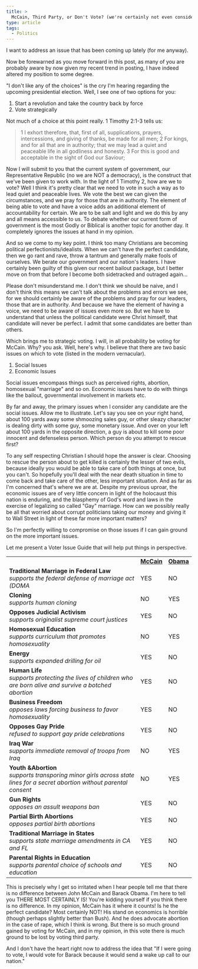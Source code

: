 ```yaml
---
title: >
  McCain, Third Party, or Don't Vote? (we're certainly not even considering Obama!)
type: article
tags:
  - Politics
---
```


I want to address an issue that has been coming up lately (for me anyway).

Now be forewarned as you move forward in this post, as many of you are probably aware by now given my recent trend in posting, I have indeed altered my position to some degree.

"I don't like any of the choices" is the cry I'm hearing regarding the upcoming presidential election. Well, I see one of two options for you:

1. Start a revolution and take the country back by force
2. Vote strategically

Not much of a choice at this point really. 1 Timothy 2:1-3 tells us:

> 1 I exhort therefore, that, first of all, supplications, prayers, intercessions, and giving of thanks, be made for all men; 2 For kings, and for all that are in authority; that we may lead a quiet and peaceable life in all godliness and honesty. 3 For this is good and acceptable in the sight of God our Saviour;

Now I will submit to you that the current system of government, our Representative Republic (no we are NOT a democracy), is the construct that we've been given to work with. In the light of 1 Timothy 2, how are we to vote? Well I think it's pretty clear that we need to vote in such a way as to lead quiet and peaceable lives. We vote the best we can given the circumstances, and we pray for those that are in authority. The element of being able to vote and have a voice adds an additional element of accountability for certain. We are to be salt and light and we do this by any and all means accessible to us. To debate whether our current form of government is the most Godly or Biblical is another topic for another day. It completely ignores the issues at hand in my opinion.

And so we come to my key point. I think too many Christians are becoming political perfectionists/idealists. When we can't have the perfect candidate, then we go rant and rave, throw a tantrum and generally make fools of ourselves. We berate our government and our nation's leaders. I have certainly been guilty of this given our recent bailout package, but I better move on from that before I become both sidetracked and outraged again...

Please don't misunderstand me. I don't think we should be naive, and I don't think this means we can't talk about the problems and errors we see, for we should certainly be aware of the problems and pray for our leaders, those that are in authority. And because we have the element of having a voice, we need to be aware of issues even more so. But we have to understand that unless the political candidate were Christ himself, that candidate will never be perfect. I admit that some candidates are better than others.

Which brings me to strategic voting. I will, in all probability be voting for McCain. Why? you ask. Well, here's why. I believe that there are two basic issues on which to vote (listed in the modern vernacular).

1. Social Issues
2. Economic Issues



Social issues encompass things such as perceived rights, abortion, homosexual "marriage" and so on. Economic issues have to do with things like the bailout, governmental involvement in markets etc.

By far and away, the primary issues when I consider any candidate are the social issues. Allow me to illustrate. Let's say you see on your right hand, about 100 yards away some shmoozing sales guy, or other sleazy character is dealing dirty with some guy, some monetary issue. And over on your left about 100 yards in the opposite direction, a guy is about to kill some poor innocent and defenseless person. Which person do you attempt to rescue first?

To any self respecting Christian I should hope the answer is clear. Choosing to rescue the person about to get killed is certainly the lesser of two evils, because ideally you would be able to take care of both things at once, but you can't. So hopefully you'll deal with the near death situation in time to come back and take care of the other, less important situation. And as far as I'm concerned that's where we are at. Despite my previous uproar, the economic issues are of very little concern in light of the holocaust this nation is enduring, and the blasphemy of God's word and laws in the exercise of legalizing so called "Gay" marriage. How can we possibly really be all that worried about corrupt politicians taking our money and giving it to Wall Street in light of these far more important matters?

So I'm perfectly willing to compromise on those issues if I can gain ground on the more important issues.

Let me present a Voter Issue Guide that will help put things in perspective.

<table>
    <tbody>
    <tr>
        <td>
            <div></div>
        </td><td>
        <div>
            <strong>
                <u>McCain</u>
            </strong>
        </div>
    </td>
        <td>
            <div>
                <strong>
                    <u>Obama</u>
                </strong>
            </div>
        </td>
    </tr>
    <tr>
        <td>
            <div>
                <strong>Traditional Marriage in Federal Law</strong>
                <br/>
                <em>supports the federal defense of marriage act (DOMA</em>
            </div>
        </td>
        <td>
            <div>YES</div>
        </td>
        <td>
            <div>NO</div>
        </td>
    </tr>
    <tr>
        <td>
            <div>
                <strong>Cloning</strong>
                <br/>
                <em>supports human cloning</em>
            </div>
        </td>
        <td>
            <div>NO</div>
        </td>
        <td>
            <div>YES</div>
        </td>
    </tr>
    <tr>
        <td>
            <div>
                <strong>Opposes Judicial Activism</strong>
                <br/>
                <em>supports originalist supreme court justices</em>
            </div>
        </td>
        <td>
            <div>YES</div>
        </td>
        <td>
            <div>NO</div>
        </td>
    </tr>
    <tr>
        <td>
            <div>
                <strong>Homosexual Education</strong>
                <br/>
                <em>supports curriculum that promotes homosexuality</em>
            </div>
        </td>
        <td>
            <div>NO</div>
        </td>
        <td>
            <div>YES</div>
        </td>
    </tr>
    <tr>
        <td>
            <div>
                <strong>Energy</strong>
                <br/>
                <em>supports expanded drilling for oil</em>
            </div>
        </td>
        <td>
            <div>YES</div>
        </td>
        <td>
            <div>NO</div>
        </td>
    </tr>
    <tr>
        <td>
            <div>
                <strong>Human Life</strong>
                <br/>
                <em>supports protecting the lives of children who are born alive and survive a botched abortion</em>
            </div>
        </td>
        <td>
            <div>YES</div>
        </td>
        <td>
            <div>NO</div>
        </td>
    </tr>
    <tr>
        <td>
            <div>
                <strong>Business Freedom</strong>
                <br/>
                <em>opposes laws forcing business to favor homosexuality</em>
            </div>
        </td>
        <td>
            <div>YES</div>
        </td>
        <td>
            <div>NO</div>
        </td>
    </tr>
    <tr>
        <td>
            <div>
                <strong>Opposes Gay Pride</strong>
                <br/>
                <em>refused to support gay pride celebrations</em>
            </div>
        </td>
        <td>
            <div>YES</div>
        </td>
        <td>
            <div>NO</div>
        </td>
    </tr>
    <tr>
        <td>
            <div>
                <strong>Iraq War</strong>
                <br/>
                <em>supports immediate removal of troops from Iraq</em>
            </div>
        </td>
        <td>
            <div>NO</div>
        </td>
        <td>
            <div>YES</div>
        </td>
    </tr>
    <tr>
        <td>
            <div>
                <strong>Youth &amp;Abortion</strong>
                <br/>
                <em>supports transporing minor girls across state lines for a secret abortion without parental consent</em>
            </div>
        </td>
        <td>
            <div>NO</div>
        </td>
        <td>
            <div>YES</div>
        </td>
    </tr>
    <tr>
        <td>
            <div>
                <strong>Gun Rights</strong>
                <br/>
                <em>opposes an assult weapons ban</em>
            </div>
        </td>
        <td>
            <div>YES</div>
        </td>
        <td>
            <div>NO</div>
        </td>
    </tr>
    <tr>
        <td>
            <div>
                <strong>Partial Birth Abortions</strong>
                <br/>
                <em>opposes partial birth abortions</em>
            </div>
        </td>
        <td>
            <div>YES</div>
        </td>
        <td>
            <div>NO</div>
        </td>
    </tr>
    <tr>
        <td>
            <div>
                <strong>Traditional Marriage in States</strong>
                <br/>
                <em>supports state marriage amendments in CA and FL</em>
            </div>
        </td>
        <td>
            <div>YES</div>
        </td>
        <td>
            <div>NO</div>
        </td>
    </tr>
    <tr>
        <td>
            <div>
                <strong>Parental Rights in Education</strong>
                <br/>
                <em>supports parental choice of schools and education</em>
            </div>
        </td>
        <td>
            <div>YES</div>
        </td>
        <td>
            <div>NO</div>
        </td>
    </tr>
    </tbody>
</table>

This is precisely why I get so irritated when I hear people tell me that there is no difference between John McCain and Barack Obama. I'm here to tell you THERE MOST CERTAINLY IS! You're kidding yourself if you think there is no difference. In my opinion, McCain has it where it counts! Is he the perfect candidate? Most certainly NOT! His stand on economics is horrible (though perhaps slightly better than Bush). And he does advocate abortion in the case of rape, which I think is wrong. But there is so much ground gained by voting for McCain, and in my opinion, in this vote there is much ground to be lost by voting third party.

And I don't have the heart right now to address the idea that "If I were going to vote, I would vote for Barack because it would send a wake up call to our nation."
